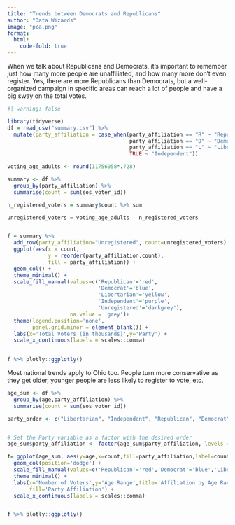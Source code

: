 ```yaml
---
title: "Trends between Democrats and Republicans"
author: "Data Wizards"
image: "pca.png"
format:
  html:
    code-fold: true
---
```


When we talk about Republicans and Democrats, it's important to remember just how many more people are unaffiliated, and how many more don't even register. Yes, there are more Republicans than Democrats, but a well-organized campaign in specific areas can reach a lot of people and have a big sway on the total votes.

```r
#| warning: false

library(tidyverse)
df = read_csv("summary.csv") %>% 
  mutate(party_affiliation = case_when(party_affiliation == "R" ~ "Republican",
                                       party_affiliation == "D" ~ "Democrat",
                                       party_affiliation == "L" ~ "Libertarian",
                                       TRUE ~ "Independent"))
```


```r
voting_age_adults <- round(11756058*.728)

summary <- df %>%
  group_by(party_affiliation) %>%
  summarise(count = sum(sos_voter_id)) 

n_registered_voters = summary$count %>% sum

unregistered_voters = voting_age_adults - n_registered_voters


f = summary %>% 
  add_row(party_affiliation="Unregistered", count=unregistered_voters) %>% 
  ggplot(aes(x = count,
             y = reorder(party_affiliation,count),
             fill = party_affiliation)) +
  geom_col() +
  theme_minimal() +
  scale_fill_manual(values=c('Republican'='red',
                             'Democrat'='blue',
                             'Libertarian'='yellow',
                             'Independent'='purple',
                             'Unregistered'='darkgrey'),
                    na.value = 'grey')+
  theme(legend.position='none',
        panel.grid.minor = element_blank()) +
  labs(x='Total Voters (in thousands)',y='Party') +
  scale_x_continuous(labels = scales::comma)
  

f %>% plotly::ggplotly()

```

Most national trends apply to Ohio too. People turn more conservative as they get older, younger people are less likely to register to vote, etc.

```r
age_sum <- df %>%
  group_by(age,party_affiliation) %>%
  summarise(count = sum(sos_voter_id))

party_order <- c("Libertarian", "Independent", "Republican", "Democrat")


# Set the Party variable as a factor with the desired order
age_sum$party_affiliation <- factor(age_sum$party_affiliation, levels = party_order)

f= ggplot(age_sum, aes(y=age,x=count,fill=party_affiliation,label=count)) +
  geom_col(position='dodge') +
  scale_fill_manual(values=c('Republican'='red','Democrat'='blue','Libertarian'='yellow','Unaffiliated'='purple'),na.value = 'grey') +
  theme_minimal() +
  labs(x='Number of Voters',y='Age Range',title='Affiliation by Age Range',
       fill='Party Affiliation') +
  scale_x_continuous(labels = scales::comma)


f %>% plotly::ggplotly()
```

